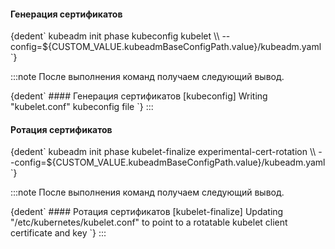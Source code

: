 
<h4>Генерация сертификатов</h4>
<CodeBlock language="bash">
  {dedent`
    kubeadm init phase kubeconfig kubelet \\
      --config=${CUSTOM_VALUE.kubeadmBaseConfigPath.value}/kubeadm.yaml
  `}
</CodeBlock>

:::note
После выполнения команд получаем следующий вывод.

<CodeBlock language="bash">
  {dedent`
    #### Генерация сертификатов
    [kubeconfig] Writing "kubelet.conf" kubeconfig file
  `}
</CodeBlock>
:::

<h4>Ротация сертификатов</h4>
<CodeBlock language="bash">
  {dedent`
    kubeadm init phase kubelet-finalize experimental-cert-rotation \\
      --config=${CUSTOM_VALUE.kubeadmBaseConfigPath.value}/kubeadm.yaml
  `}
</CodeBlock>

:::note
После выполнения команд получаем следующий вывод.

<CodeBlock language="bash">
  {dedent`
    #### Ротация сертификатов
    [kubelet-finalize] Updating "/etc/kubernetes/kubelet.conf" to point to a rotatable kubelet client certificate and key
  `}
</CodeBlock>
:::
